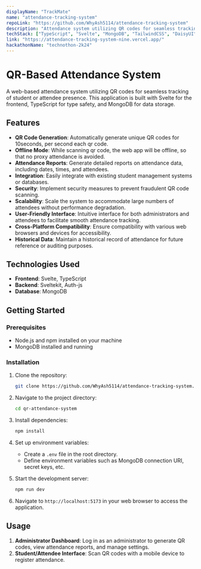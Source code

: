 ```yaml
---
displayName: "TrackMate"
name: "attendance-tracking-system"
repoLink: "https://github.com/WhyAsh5114/attendance-tracking-system"
description: "Attendance system utilizing QR codes for seamless tracking of student or attendee presence."
techStack: ["TypeScript", "Svelte", "MongoDB", "TailwindCSS", "DaisyUI"]
link: "https://attendance-tracking-system-nine.vercel.app/"
hackathonName: "technothon-2k24"
---
```


# QR-Based Attendance System

A web-based attendance system utilizing QR codes for seamless tracking of student or attendee presence. This application is built with Svelte for the frontend, TypeScript for type safety, and MongoDB for data storage.

## Features

- **QR Code Generation**: Automatically generate unique QR codes for 10seconds, per second each qr code.
- **Offline Mode**: While scanning qr code, the web app will be offline, so that no proxy attendance is avoided.
- **Attendance Reports**: Generate detailed reports on attendance data, including dates, times, and attendees.
- **Integration**: Easily integrate with existing student management systems or databases.
- **Security**: Implement security measures to prevent fraudulent QR code scanning.
- **Scalability**: Scale the system to accommodate large numbers of attendees without performance degradation.
- **User-Friendly Interface**: Intuitive interface for both administrators and attendees to facilitate smooth attendance tracking.
- **Cross-Platform Compatibility**: Ensure compatibility with various web browsers and devices for accessibility.
- **Historical Data**: Maintain a historical record of attendance for future reference or auditing purposes.

## Technologies Used

- **Frontend**: Svelte, TypeScript
- **Backend**: Sveltekit, Auth-js
- **Database**: MongoDB

## Getting Started

### Prerequisites

- Node.js and npm installed on your machine
- MongoDB installed and running

### Installation

1. Clone the repository:

   ```bash
   git clone https://github.com/WhyAsh5114/attendance-tracking-system.git
   ```

2. Navigate to the project directory:

   ```bash
   cd qr-attendance-system
   ```

3. Install dependencies:

   ```bash
   npm install
   ```

4. Set up environment variables:

   - Create a `.env` file in the root directory.
   - Define environment variables such as MongoDB connection URI, secret keys, etc.

5. Start the development server:

   ```bash
   npm run dev
   ```

6. Navigate to `http://localhost:5173` in your web browser to access the application.

## Usage

1. **Administrator Dashboard**: Log in as an administrator to generate QR codes, view attendance reports, and manage settings.
2. **Student/Attendee Interface**: Scan QR codes with a mobile device to register attendance.
